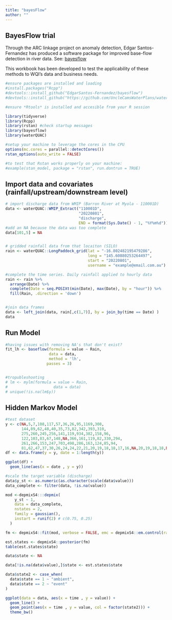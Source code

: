 ---
title: "bayesFlow"
author: ""
---

## BayesFlow trial

Through the ARC linkage project on anomaly detection, Edgar Santos-Fernandez has produced a software package for improved base-flow detection in river data. See: [bayesflow](https://github.com/EdgarSantos-Fernandez/bayesflow)

This workbook has been developed to test the applicability of these methods to WQI's data and business needs.

```{r}
#ensure packages are installed and loading
#install.packages("Rcpp")
#devtools::install_github("EdgarSantos-Fernandez/bayesflow")
#devtools::install_github("https://github.com/UncleCamsWaterPlans/waterQUAC")

#ensure *Rtools* is installed and accesible from your R session

library(tidyverse)
library(Rcpp)
library(rstan) #check startup messages
library(bayesflow)
library(waterQUAC)

#setup your machine to leverage the cores in the CPU
options(mc.cores = parallel::detectCores())
rstan_options(auto_write = FALSE)

#to test that Rstan works properly on your machine:
#example(stan_model, package = "rstan", run.dontrun = TRUE)
```

## Import data and covariates (rainfall/upstream/downstream level)

```{r}
# import discharge data from WMIP (Barron River at Myola - 110001D)
data <- waterQUAC::WMIP_Extract("110001D", 
                                "20220801", 
                                "discharge",
                                END = format(Sys.Date() - 1, "%Y%m%d"))
#add an NA because the data was too complete
data[101,5] = NA


# gridded rainfall data from that locaiton (SILO)
rain <- waterQUAC::LongPaddock_grid(lat = "-16.802482195479286", 
                                    long = "145.60880253264497",
                                    start = "20220801",
                                    username = "example@email.com.au")

#complete the time series. Daily rainfall applied to hourly data
rain <- rain %>%
  arrange(Date) %>%
  complete(Date = seq.POSIXt(min(Date), max(Date), by = "hour")) %>% 
  fill(Rain, .direction = 'down')


#join data frames
data <- left_join(data, rain[,c(1,7)], by = join_by(time == Date) )
data
```

## Run Model

```{r}
#having issues with removing NA's that don't exist?
fit_lh <- baseflow(formula = value ~ Rain,
                   data = data,
                   method = 'lh',
                  passes = 3)


#tropubleshooting
# lm <- mylm(formula = value ~ Rain,
#                    data = data)
# unique(!is.na(lm$y))


```

## Hidden Markov Model

```{r}
#test dataset
y <- c(NA,5,7,108,117,57,36,26,95,1169,308,
       144,89,62,48,40,35,73,82,342,393,310,
       275,260,245,256,141,119,934,382,158,96,
       122,103,83,67,148,NA,366,161,119,82,330,294,
       261,266,153,247,703,498,286,163,124,85,94,
       81,62,47,37,30,26,24,24,22,21,20,19,18,18,17,16,NA,20,19,18,18,NA)
df <- data.frame(y = y, date = 1:length(y))

ggplot(df) +
  geom_line(aes(x = date , y = y))
```

```{r}
#scale the target variable (discharge)
data$y_st <- as.numeric(as.character(scale(data$value)))
data_complete <- filter(data, !is.na(value))

mod <-depmixS4:::depmix(
    y_st ~ 1,
    data = data_complete,
    nstates = 2,
    family = gaussian(),
    instart = runif(2) # c(0.75, 0.25)
  )

fm <- depmixS4::fit(mod, verbose = FALSE, emc = depmixS4::em.control(rand = FALSE))

est.states <- depmixS4::posterior(fm)
table(est.states$state)
```

```{r}
data$state <- NA

data[!is.na(data$value),]$state <- est.states$state

data$state2 <- case_when(
  data$state == 1 ~ "ambient",
  data$state == 2 ~ "event"
)

ggplot(data = data, aes(x = time , y = value)) +
  geom_line() +
  geom_point(aes(x = time , y = value, col = factor(state2))) +
  theme_bw()
```
